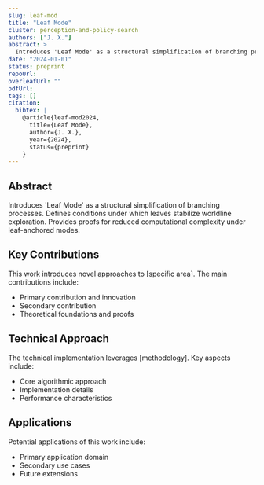 ```yaml
---
slug: leaf-mod
title: "Leaf Mode"
cluster: perception-and-policy-search
authors: ["J. X."]
abstract: >
  Introduces 'Leaf Mode' as a structural simplification of branching processes. Defines conditions under which leaves stabilize worldline exploration. Provides proofs for reduced computational complexity under leaf-anchored modes.
date: "2024-01-01"
status: preprint
repoUrl: 
overleafUrl: ""
pdfUrl: 
tags: []
citation:
  bibtex: |
    @article{leaf-mod2024,
      title={Leaf Mode},
      author={J. X.},
      year={2024},
      status={preprint}
    }
---
```


## Abstract

Introduces 'Leaf Mode' as a structural simplification of branching processes. Defines conditions under which leaves stabilize worldline exploration. Provides proofs for reduced computational complexity under leaf-anchored modes.

## Key Contributions

This work introduces novel approaches to [specific area]. The main contributions include:

- Primary contribution and innovation
- Secondary contribution  
- Theoretical foundations and proofs

## Technical Approach

The technical implementation leverages [methodology]. Key aspects include:

- Core algorithmic approach
- Implementation details
- Performance characteristics

## Applications

Potential applications of this work include:

- Primary application domain
- Secondary use cases
- Future extensions
